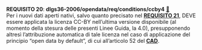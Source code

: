 ::: {#req-20 .callout-important appearance="simple" icon=false .requisito}
[**REQUISITO 20**]{.testo-rosso}: **dlgs36-2006/opendata/req/conditions/ccby4** [🔗](#req-20){.link-req}<br>
Per i nuovi dati aperti nativi, salvo quanto precisato nel [**REQUISITO 21**](#req-21){.testo-rosso}, DEVE essere applicata la licenza CC-BY nell'ultima versione disponibile (al momento della stesura delle presenti Linee Guida, la 4.0), presupponendo altresì l'attribuzione automatica di tale licenza nel caso di applicazione del principio "open data by default", di cui all'articolo 52 del [**CAD**](capitolo-2.qmd#CAD).
:::
